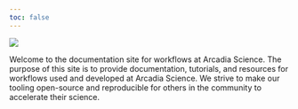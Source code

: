 ```yaml
---
toc: false
---
```


![](logos/Arcadia_full_logo.png)

Welcome to the documentation site for workflows at Arcadia Science. The purpose of this site is to provide documentation, tutorials, and resources for workflows used and developed at Arcadia Science. We strive to make our tooling open-source and reproducible for others in the community to accelerate their science.
